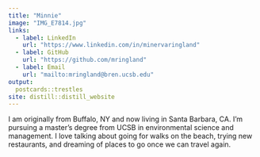 ```yaml
---
title: "Minnie"
image: "IMG_E7814.jpg"
links:
  - label: LinkedIn
    url: "https://www.linkedin.com/in/minervaringland"
  - label: GitHub
    url: "https://github.com/mringland"
  - label: Email
    url: "mailto:mringland@bren.ucsb.edu"
output:
  postcards::trestles
site: distill::distill_website
---
```

 
I am originally from Buffalo, NY and now living in Santa Barbara, CA. I'm pursuing a master's degree from UCSB in environmental science and management. I love talking about going for walks on the beach, trying new restaurants, and dreaming of places to go once we can travel again.
